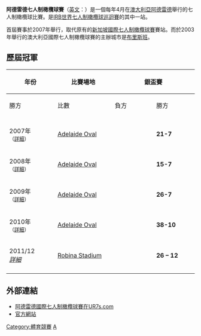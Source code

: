 {{Link style|time=2015-12-12T06:12:15+00:00}}
'''阿德雷德七人制橄欖球賽'''（[[英語|英文]]：{{lang|en|'''Adelaide Sevens'''}}）是一個每年4月在[[澳大利亞|澳大利亞]][[阿德雷德|阿德雷德]]舉行的七人制橄欖球比賽。是[[IRB世界七人制橄欖球巡迴賽|IRB世界七人制橄欖球巡迴賽]]的其中一站。

首屆賽事於2007年舉行，取代原有的[[新加坡國際七人制橄欖球賽|新加坡國際七人制橄欖球賽]]賽站。而於2003年舉行的澳大利亞國際七人制橄欖球賽的主辦城市是[[布里斯班|布里斯班]]。

==歷屆冠軍==

{|class="wikitable" width="800px" style="text-align:center; font-size:90%;"
!rowspan="2" style="width:12%"|年份 
!rowspan="2" style="width:18%"|比賽場地 
!colspan="3" style="width:35%"|銀盃賽
!colspan="3" style="width:35%"|銀碟賽
|-
!style="width:13%"|勝方
!style="width:9%"|比數
!style="width:13%"|負方
!style="width:13%"|勝方
!style="width:9%"|比數
!style="width:13%"|負方
|-

|-
|2007年<br><small>（[[2007年阿德雷德國際七人制橄欖球賽|詳細]]）</small> 
|[[:en:Adelaide_Oval|Adelaide Oval]]
|{{Ru7-big|FJI}}
|'''21-7'''
|{{Ru7-big|SAM}}
|{{Ru7-big|AUS}}
|'''31-0'''
|{{Ru7-big|ZAF}}
|-
|2008年<br><small>（[[2008年阿德雷德國際七人制橄欖球賽|詳細]]）</small>
|[[:en:Adelaide_Oval|Adelaide Oval]]
|{{Ru7-big|ZAF}}
|'''15-7'''
|{{Ru7-big|NZL}}
|{{Ru7-big|TGA}}
|'''14-12'''
|{{Ru7-big|KEN}}
|-
|2009年<br><small>（[[2009年阿德雷德國際七人制橄欖球賽|詳細]]）</small>  
|[[:en:Adelaide_Oval|Adelaide Oval]]
|{{Ru7-big|ZAF}}
|'''26-7'''
|{{Ru7-big|KEN}}
|{{Ru7-big|ENG}}
|'''24-19'''
|{{Ru7-big|AUS}}
|-
|2010年<br><small>（[[2010年阿德雷德國際七人制橄欖球賽|詳細]]）</small>  
|[[:en:Adelaide_Oval|Adelaide Oval]]
|{{Ru7-big|SAM}}
|'''38-10'''
|{{Ru7-big|USA}}
|{{Ru7-big|NZL}}
|'''21-14'''
|{{Ru7-big|ZAF}}
|-
|2011/12<br /> ''[[2011年黃金海岸國際七人制橄欖球賽|詳細]]''
|[[Robina_Stadium|Robina Stadium]]
|'''{{Ru7-big|FIJ}}'''
|'''26 – 12'''
|{{Ru7-big|NZL}}
|{{Ru7-big|WAL}}
|'''26 – 15'''
|{{Ru7-big|SAM}}
|-
|}

==外部連結==
*[https://web.archive.org/web/20100228011027/http://ur7s.com/tournaments/australia7s 阿德雷德國際七人制橄欖球賽在UR7s.com]
*[http://www.irbsevens.com/EN/Australia/ 官方網站] {{Webarchive|url=https://archive.is/20070824202047/http://www.irbsevens.com/EN/Australia/ |date=2007-08-24 }}

{{IRB世界七人制橄欖球巡迴賽}} 

[[Category:體育競賽|Category:體育競賽]]
[[Category:IRB世界七人制橄欖球巡迴賽|A]]